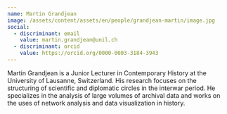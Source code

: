 ```yaml
---
name: Martin Grandjean
image: /assets/content/assets/en/people/grandjean-martin/image.jpg
social:
  - discriminant: email
    value: martin.grandjean@unil.ch
  - discriminant: orcid
    value: https://orcid.org/0000-0003-3184-3943
---
```

Martin Grandjean is a Junior Lecturer in Contemporary History at the University of Lausanne, Switzerland. His research focuses on the structuring of scientific and diplomatic circles in the interwar period. He specializes in the analysis of large volumes of archival data and works on the uses of network analysis and data visualization in history.